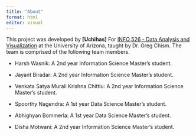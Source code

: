 ```yaml
---
title: "About"
format: html
editor: visual
---
```


This project was developed by **\[Uchihas\]** For [INFO 526 - Data Analysis and Visualization](https://datavizaz.org/) at the University of Arizona, taught by Dr. Greg Chism. The team is comprised of the following team members.

-   Harsh Wasnik: A 2nd year Information Science Master's student.

-   Jayant Biradar: A 2nd year Information Science Master's student.

-   Venkata Satya Murali Krishna Chittlu: A 2nd year Information Science Master's student.

-   Spoorthy Nagendra: A 1st year Data Science Master's student.

-   Abhighyan Bommerla: A 1st year Data Science Master's student.

-   Disha Motwani: A 2nd year Information Science Master's student.
